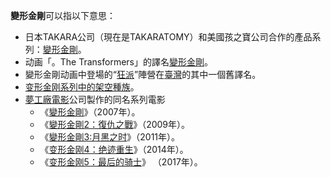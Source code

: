 {{noteTA
|G1=Transformers
|G2=Movie}}
'''變形金剛'''可以指以下意思：
*日本TAKARA公司（現在是TAKARATOMY）和美國孩之寶公司合作的產品系列：[[變形金剛|變形金剛]]。
*动画「{{lang|ja|戦え！超ロボット生命体トランスフォーマー}}。The Transformers」的譯名[[變形金剛_(動畫)|變形金剛]]。
*變形金剛动画中登場的“[[狂派|狂派]]”陣營在[[臺灣|臺灣]]的其中一個舊譯名。
*[[變形金剛_(架空的種族)|变形金刚系列中的架空種族]]。
*[[夢工廠|夢工廠]][[電影|電影]]公司製作的同名系列電影
**《[[變形金剛_(2007年電影)|變形金剛]]》（2007年）。
**《[[变形金刚2|變形金剛2：復仇之戰]]》（2009年）。
**《[[變形金剛3|變形金剛3:月黑之时]]》（2011年）。
**《[[变形金刚4：绝迹重生|变形金刚4：绝迹重生]]》（2014年）。
**《[[变形金刚5：最后的骑士|变形金刚5：最后的骑士]]》 （2017年）。
{{disambig|Cat=四字作品消歧义}}